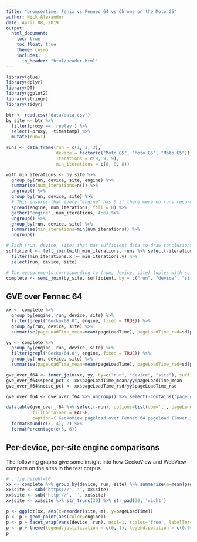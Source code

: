 ```yaml
---
title: "browsertime: Fenix vs Fennec 64 vs Chrome on the Moto G5"
author: Nick Alexander
date: April 08, 2019
output:
  html_document:
    toc: true
    toc_float: true
    theme: cosmo
    includes:
      in_header: "html/header.html"
---
```


<style>
select {
    width: 30%;
    right: 10px;
    height: 30px;
}
</style>

```r
library(glue)
library(dplyr)
library(DT)
library(ggplot2)
library(stringr)
library(tidyr)

btr <- read.csv('data/data.csv')
by_site <- btr %>%
  filter(proxy == 'replay') %>%
  select(-proxy, -timestamp) %>%
  mutate(run=1)

runs <- data.frame(run = c(1, 2, 3),
                   device = factor(c("Moto G5", "Moto G5", "Moto G5")),
                   iterations = c(9, 9, 9),
                   min_iterations = c(8, 8, 8))

with_min_iterations <- by_site %>%
  group_by(run, device, site, engine) %>%
  summarise(num_iterations=n()) %>%
  ungroup() %>%
  group_by(run, device, site) %>%
  # This ensures that every "engine" has 0 if there were no runs recorded for that vehicle configuration.
  spread(engine, num_iterations, fill = 0) %>%
  gather("engine", num_iterations, 4:6) %>%
  ungroup() %>%
  group_by(run, device, site) %>%
  summarise(min_iterations=min(num_iterations)) %>%
  ungroup()

# Each (run, device, site) that has sufficient data to draw conclusions.
sufficient <- left_join(with_min_iterations, runs %>% select(-iterations), by = c("run", "device")) %>%
  filter(min_iterations.x >= min_iterations.y) %>%
  select(run, device, site)

# The measurements corresponding to (run, device, site) tuples with sufficient data.
complete <- semi_join(by_site, sufficient, by = c("run", "device", "site"))
```

## GVE over Fennec 64

```r
xx <- complete %>%
  group_by(engine, run, device, site) %>%
  filter(grepl("Gecko/68.0", engine, fixed = TRUE)) %>%
  group_by(run, device, site) %>%
  summarise(pageLoadTime_mean=mean(pageLoadTime), pageLoadTime_rsd=sd(pageLoadTime)/mean(pageLoadTime)*100)

yy <- complete %>%
  group_by(engine, run, device, site) %>%
  filter(grepl("Gecko/64.0", engine, fixed = TRUE)) %>%
  group_by(run, device, site) %>%
  summarise(pageLoadTime_mean=mean(pageLoadTime), pageLoadTime_rsd=sd(pageLoadTime)/mean(pageLoadTime)*100)

gve_over_f64 <- inner_join(xx, yy, by=c("run", "device", "site"), suffix=c(".gve", ".f64"))
gve_over_f64$speed_pct <- xx$pageLoadTime_mean/yy$pageLoadTime_mean
gve_over_f64$noise_pct <- xx$pageLoadTime_rsd/yy$pageLoadTime_rsd

gve_over_f64 <- gve_over_f64 %>% ungroup() %>% select(-contains('pageLoadTime_rsd')) %>% arrange(speed_pct)
```

```r
datatable(gve_over_f64 %>% select(-run), options=list(dom='t', pageLength = nrow(gve_over_f64)),
          fillContainer = FALSE,
          caption=('GeckoView pageload over Fennec 64 pageload (lower is better)' %>% glue())) %>%
  formatRound(c(3, 4), 2) %>%
  formatPercentage(c(5, 6))
```

## Per-device, per-site engine comparisons

The following graphs give some insight into how GeckoView and WebView compare on the sites in the test corpus.

```r
# , fig.height=10
xx <- complete %>% group_by(device, run, site) %>% summarize(m=mean(pageLoadTime)) %>% ungroup() %>% arrange(m) %>% inner_join(complete, by=c('device', 'run', 'site'))
xx$site <- sub('https://', '', xx$site)
xx$site <- sub('http://', '', xx$site)
xx$site <- xx$site %>% str_trunc(30) %>% str_pad(30, 'right')

p <- ggplot(xx, aes(x=reorder(site, m), y=pageLoadTime))
p <- p + geom_point(aes(color=engine))
p <- p + facet_wrap(vars(device, run), ncol=1, scales='free', labeller=labeller(.multi_line=FALSE)) + theme(axis.text.x=element_text(angle=-67.5, hjust=0, vjust=0)) + xlab('site')
p <- p + theme(legend.justification = c(0, 1), legend.position = c(0.04, 0.995))
p
```